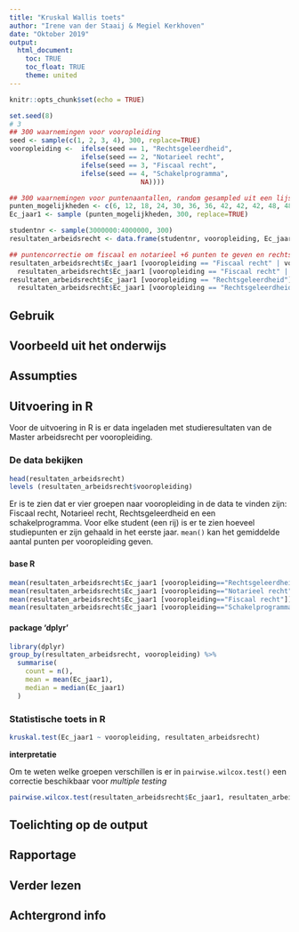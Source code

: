 ```yaml
---
title: "Kruskal Wallis toets"
author: "Irene van der Staaij & Megiel Kerkhoven"
date: "Oktober 2019"
output: 
  html_document:
    toc: TRUE
    toc_float: TRUE
    theme: united
---
```


```r
knitr::opts_chunk$set(echo = TRUE)
```


```r
set.seed(8)
# 3
## 300 waarnemingen voor vooropleiding
seed <- sample(c(1, 2, 3, 4), 300, replace=TRUE)
vooropleiding <-  ifelse(seed == 1, "Rechtsgeleerdheid", 
                  ifelse(seed == 2, "Notarieel recht",
                  ifelse(seed == 3, "Fiscaal recht",
                  ifelse(seed == 4, "Schakelprogramma",
                                 NA))))

## 300 waarnemingen voor puntenaantallen, random gesampled uit een lijst mogelijkheden
punten_mogelijkheden <- c(6, 12, 18, 24, 30, 36, 36, 42, 42, 42, 48, 48, 48, 48, 54, 54, 54, 60, 60, 60, 60, 60, 60)
Ec_jaar1 <- sample (punten_mogelijkheden, 300, replace=TRUE)

studentnr <- sample(3000000:4000000, 300)
resultaten_arbeidsrecht <- data.frame(studentnr, vooropleiding, Ec_jaar1)

## puntencorrectie om fiscaal en notarieel +6 punten te geven en rechtsgeleerdheid -6 punten
resultaten_arbeidsrecht$Ec_jaar1 [vooropleiding == "Fiscaal recht" | vooropleiding == "Notarieel recht"] <-
  resultaten_arbeidsrecht$Ec_jaar1 [vooropleiding == "Fiscaal recht" | vooropleiding == "Notarieel recht"] + 6
resultaten_arbeidsrecht$Ec_jaar1 [vooropleiding == "Rechtsgeleerdheid"] <-
  resultaten_arbeidsrecht$Ec_jaar1 [vooropleiding == "Rechtsgeleerdheid"] - 6
```

## Gebruik

## Voorbeeld uit het onderwijs

## Assumpties

## Uitvoering in R
Voor de uitvoering in R is er data ingeladen met studieresultaten van de Master arbeidsrecht per vooropleiding.

### De data bekijken
```r
head(resultaten_arbeidsrecht)
levels (resultaten_arbeidsrecht$vooropleiding)


```
Er is te zien dat er vier groepen naar vooropleiding in de data te vinden zijn: Fiscaal recht, Notarieel recht, Rechtsgeleerdheid en een schakelprogramma. Voor elke student (een rij) is er te zien hoeveel studiepunten er zijn gehaald in het eerste jaar. `mean()` kan het gemiddelde aantal punten per vooropleiding geven.

### {.tabset .tabset-fade .tabset.pills}
#### base R
``` r
mean(resultaten_arbeidsrecht$Ec_jaar1 [vooropleiding=="Rechtsgeleerdheid"])
mean(resultaten_arbeidsrecht$Ec_jaar1 [vooropleiding=="Notarieel recht"])
mean(resultaten_arbeidsrecht$Ec_jaar1 [vooropleiding=="Fiscaal recht"])
mean(resultaten_arbeidsrecht$Ec_jaar1 [vooropleiding=="Schakelprogramma"])
```

#### package 'dplyr'
``` r
library(dplyr)
group_by(resultaten_arbeidsrecht, vooropleiding) %>%
  summarise(
    count = n(),
    mean = mean(Ec_jaar1),
    median = median(Ec_jaar1)
  )
```
### Statistische toets in R

```r
kruskal.test(Ec_jaar1 ~ vooropleiding, resultaten_arbeidsrecht)
```
**interpretatie**

Om te weten welke groepen verschillen is er in `pairwise.wilcox.test()` een correctie beschikbaar voor *multiple testing*
``` r
pairwise.wilcox.test(resultaten_arbeidsrecht$Ec_jaar1, resultaten_arbeidsrecht$vooropleiding, p.adjust.method = "BH")
```
## Toelichting op de output

## Rapportage

## Verder lezen

## Achtergrond info

